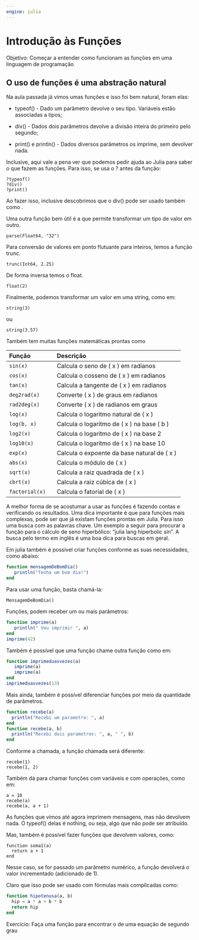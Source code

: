 ```yaml
---
engine: julia
---
```

# Introdução às Funções

Objetivo: Começar a entender como funcionam as funções em uma linguagem de programação

## O uso de funções é uma abstração natural

Na aula passada já vimos umas funções e isso foi bem natural, foram elas:

- typeof() - Dado um parâmetro devolve o seu tipo. Variáveis estão
  associadas a tipos;
- div() - Dados dois parâmetros devolve a divisão inteira do primeiro pelo segundo;

- print() e println() - Dados diversos parâmetros os imprime, sem devolver nada.

Inclusive, aqui vale a pena ver que podemos pedir ajuda ao Julia para saber o que fazem as
funções. Para isso, se usa o ? antes da função:

```
?typeof()
?div()
?print()
```



Ao fazer isso, inclusive descobrimos que o div() pode ser usado também como \div.

Uma outra função bem útil é a que permite transformar um tipo de valor em outro.

```
parse(Float64, "32")
```



Para conversão de valores em ponto flutuante para inteiros, temos a função trunc.

```
trunc(Int64, 2.25)
```


De forma inversa temos o float.

```
float(2)
``` 


Finalmente, podemos transformar um valor em uma string, como em:

```
string(3)
```



ou

```
string(3.57)
```


Também tem muitas funções matemáticas prontas como

| Função            | Descrição                                          |
|:------------------|:--------------------------------------------------|
| `sin(x)`          | Calcula o seno de \( x \) em radianos            |
| `cos(x)`          | Calcula o cosseno de \( x \) em radianos         |
| `tan(x)`          | Calcula a tangente de \( x \) em radianos        |
| `deg2rad(x)`      | Converte \( x \) de graus em radianos            |
| `rad2deg(x)`      | Converte \( x \) de radianos em graus            |
| `log(x)`          | Calcula o logaritmo natural de \( x \)           |
| `log(b, x)`       | Calcula o logaritmo de \( x \) na base \( b \)   |
| `log2(x)`         | Calcula o logaritmo de \( x \) na base 2         |
| `log10(x)`        | Calcula o logaritmo de \( x \) na base 10        |
| `exp(x)`          | Calcula o expoente da base natural de \( x \)    |
| `abs(x)`          | Calcula o módulo de \( x \)                       |
| `sqrt(x)`         | Calcula a raiz quadrada de \( x \)                |
| `cbrt(x)`         | Calcula a raiz cúbica de \( x \)                  |
| `factorial(x)`    | Calcula o fatorial de \( x \)                     |


A melhor forma de se acostumar a usar as funções é fazendo contas e
verificando os resultados. Uma dica importante é que para funções mais
complexas, pode ser que já existam funções prontas em Julia. Para isso
uma busca com as palavras chave. Um exemplo a seguir para procurar a função
para o cálculo de seno hiperbólico: "julia lang hiperbolic sin". A busca pelo
termo em inglês é uma boa dica para buscas em geral.

Em julia também é possível criar funções conforme as suas necessidades, como abaixo:

```julia
function mensagemDeBomDia()
   println("Tenha um bom dia!")
end
```

Para usar uma função, basta chamá-la:


```
MensagemDeBomDia()
```

Funções, podem receber um ou mais parâmetros:

```julia
function imprime(a)
   println(" Vou imprimir ", a)
end
imprime(42)
```

Também é possível que uma função chame outra função como em:

```julia
function imprimeduasvezes(a)
   imprime(a)
   imprime(a)
end
imprimeduasvezes(13)
```


Mais ainda, também é possível diferenciar funções por meio da quantidade
de parâmetros.

```julia
function recebe(a)
  println("Recebi um parametro: ", a)
end
function recebe(a, b)
  println("Recebi dois parametros: ", a, " ", b)
end
```


Conforme a chamada, a função chamada será diferente:

```
recebe(1)
recebe(1, 2)
```


Também dá para chamar funções com variáveis e com operações, como
em:

```
a = 10
recebe(a)
recebe(a, a + 1)
```


As funções que vimos até agora imprimem mensagens, mas não devolvem nada.
O typeof() delas é nothing, ou seja, algo que não pode ser atribuído.

Mas, também é possível fazer funções que devolvem valores, como:

```
function soma1(a)
  return a + 1
end
```

Nesse caso, se for passado um parâmetro numérico, a função devolverá o valor
incrementado (adicionado de 1).

Claro que isso pode ser usado com fórmulas mais complicadas como:

```julia
function hipotenusa(a, b)
  hip = a * a + b * b
  return hip
end
```

Exercício:
Faça uma função para encontrar o \Delta de uma equação de segundo grau
